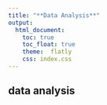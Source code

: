 ```yaml
---
title: "**Data Analysis**"
output: 
  html_document:
    toc: true
    toc_float: true
    theme:  flatly
    css: index.css
---
```


## data analysis